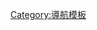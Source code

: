 {{trackingcat|hidden=yes|本分类是一个追踪分类，用于测量{{tl|navbox}}中<code>titlestyle</code>和<code>groupstyle</code>选项使用的广泛程度。}}
{{LargeCategoryTOC}}

[[Category:導航模板|Category:導航模板]]